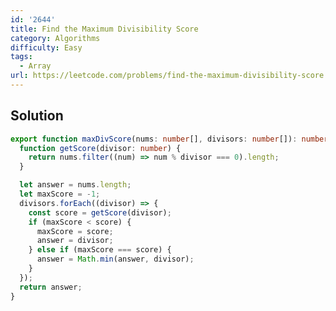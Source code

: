 ```yaml
---
id: '2644'
title: Find the Maximum Divisibility Score
category: Algorithms
difficulty: Easy
tags:
  - Array
url: https://leetcode.com/problems/find-the-maximum-divisibility-score
---
```


## Solution

```typescript showLineNumbers
export function maxDivScore(nums: number[], divisors: number[]): number {
  function getScore(divisor: number) {
    return nums.filter((num) => num % divisor === 0).length;
  }

  let answer = nums.length;
  let maxScore = -1;
  divisors.forEach((divisor) => {
    const score = getScore(divisor);
    if (maxScore < score) {
      maxScore = score;
      answer = divisor;
    } else if (maxScore === score) {
      answer = Math.min(answer, divisor);
    }
  });
  return answer;
}
```
